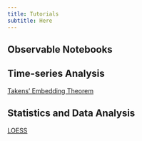 ```yaml
---
title: Tutorials
subtitle: Here
---
```


## Observable Notebooks

## Time-series Analysis
[Takens' Embedding Theorem](takens/index.qmd)


## Statistics and Data Analysis
[LOESS](loess.qmd)